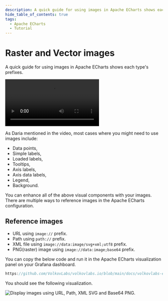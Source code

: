 ```yaml
---
description: A quick guide for using images in Apache ECharts shows each type's prefixes.
hide_table_of_contents: true
tags:
  - Apache ECharts
  - Tutorial
---
```



# Raster and Vector images

A quick guide for using images in Apache ECharts shows each type's prefixes.

<Video
  src="https://www.youtube.com/embed/ygFDhmbPU-Y"
  title="Apache ECharts supports base64 PNG and SVG (vector) images."
/>

As Daria mentioned in the video, most cases where you might need to use images include:

- Data points,
- Simple labels,
- Loaded labels,
- Tooltips,
- Axis labels,
- Axis data labels,
- Legend,
- Background.

You can enhance all of the above visual components with your images. There are multiple ways to reference images in the Apache ECharts configuration.

## Reference images

- URL using `image://` prefix.
- Path using `path://` prefix.
- XML file using `image://data:image/svg+xml;utf8` prefix.
- PNG(raster) image using `image://data:image;base64` prefix.

You can copy the below code and run it in the Apache ECharts visualization panel on your Grafana dashboard.

```javascript reference
https://github.com/VolkovLabs/volkovlabs.io/blob/main/docs/volkovlabs-echarts-panel/tutorials/images.js
```

You should see the following visualization.

<Image
  title="Display images using URL, Path, XML SVG and Base64 PNG."
  src="/img/plugins/volkovlabs-echarts-panel/image-types.png"
/>
